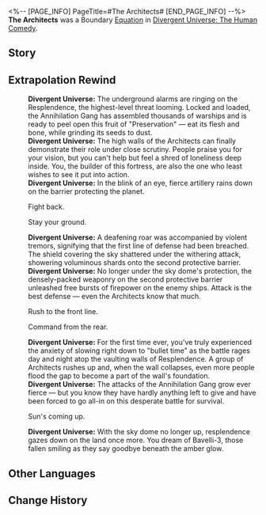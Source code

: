 <%-- [PAGE_INFO]
PageTitle=#The Architects#
[END_PAGE_INFO] --%>
{{Removed|Equation}}
{{Equation Infobox
|period   = The Human Comedy
|rarity   = boundary
|path1    = Preservation*16
|effect   = Spend 100 points of Energy to use the ability and achieve Boundary Resonance with the Path of Preservation. Provides all allies with a Shield that can absorb DMG equal to {{Color|h|80%}} of their respective Max HP, lasting for {{Color|h|2}} turn(s). Based on the total Shield Effect of all allies, deals Physical DMG to all enemies.
|mentions = Bavelli-3; The Architects
}}
'''The Architects''' was a Boundary [[Divergent Universe: The Human Comedy/Equations|Equation]] in [[Divergent Universe: The Human Comedy]].

==Story==
{{Description|When distant worlds fade away amidst the howls of destruction, the people of Bavelli-3 would have never once fathomed that the ray storm heralding death and destruction would penetrate the magnetic field's protective measures, stripping their flesh from their bones. You lean against a window aboard the interstellar rescue ship, witnessing your homeland with your brethren rotting away, now a horrific hellhole. Even if you managed to flee in time, you'd have to sustain your health with genetic reconstruction medication for the rest of your life.<br /><br />The reaper is a madman, knocking on the gates of every civilization without warning or notice. You finally understand the meaning of the wall-building journey of that "foolish" god: To survive, one must prepare for a rainy day. Your world may be dead, but there are many more who still hold the right to live. You will build high walls for them, with their towering shadows interwoven into mountains that will blanket the sky, like the embracing arms of their mothers and fathers that will protect them from rain and snow, storm, and frost.}}
<!--
==Gameplay Notes==
* 
-->
==Extrapolation Rewind==
{{Dialogue Start}}
:'''Divergent Universe:''' The underground alarms are ringing on the Resplendence, the highest-level threat looming. Locked and loaded, the Annihilation Gang has assembled thousands of warships and is ready to peel open this fruit of "Preservation" &mdash; eat its flesh and bone, while grinding its seeds to dust.
:'''Divergent Universe:''' The high walls of the Architects can finally demonstrate their role under close scrutiny. People praise you for your vision, but you can't help but feel a shred of loneliness deep inside. You, the builder of this fortress, are also the one who least wishes to see it put into action.
:'''Divergent Universe:''' In the blink of an eye, fierce artillery rains down on the barrier protecting the planet.
:{{DIcon|Arrow}} Fight back.
:{{DIcon|Arrow}} Stay your ground.
:'''Divergent Universe:''' A deafening roar was accompanied by violent tremors, signifying that the first line of defense had been breached. The shield covering the sky shattered under the withering attack, showering voluminous shards onto the second protective barrier.
:'''Divergent Universe:''' No longer under the sky dome's protection, the densely-packed weaponry on the second protective barrier unleashed free bursts of firepower on the enemy ships. Attack is the best defense &mdash; even the Architects know that much.
:{{DIcon|Arrow}} Rush to the front line.
:{{DIcon|Arrow}} Command from the rear.
:'''Divergent Universe:''' For the first time ever, you've truly experienced the anxiety of slowing right down to "bullet time" as the battle rages day and night atop the vaulting walls of Resplendence. A group of Architects rushes up and, when the wall collapses, even more people flood the gap to become a part of the wall's foundation.
:'''Divergent Universe:''' The attacks of the Annihilation Gang grow ever fierce &mdash; but you know they have hardly anything left to give and have been forced to go all-in on this desperate battle for survival.
:{{DIcon|Arrow}} Sun's coming up.
:'''Divergent Universe:''' With the sky dome no longer up, resplendence gazes down on the land once more. You dream of Bavelli-3, those fallen smiling as they say goodbye beneath the amber glow.
{{Dialogue End}}

==Other Languages==
{{Other Languages
|en   = The Architects
|zhs  = 筑城者
|zht  = 築城者
|ja   = {{Rubi|建創者|けんそうしゃ}}
|ko   = 축성가
|es   = Arquitectos
|fr   = Architectes
|ru   = Архитекторы
|th   = ผู้สร้างเมือง
|vi   = Đấng Kiến Tạo
|de   = Architekten
|id   = Architect
|pt   = Os Arquitetos
}}

==Change History==
{{Change History|2.3}}